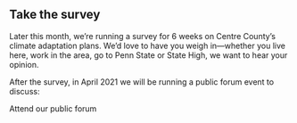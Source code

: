 
## Take the survey <ClipboardCheck />

Later this month, we’re running a survey for 6 weeks on Centre County’s climate adaptation plans.
We’d love to have you weigh in—whether you live here, work in the area, go to Penn&nbsp;State or State&nbsp;High, we want to hear your opinion.

<Signup />

After the survey, in April 2021 we will be running a public forum event to discuss:

<NavCard color="brown" to="/forum" icon={CalendarEvent}>
  Attend our public forum
</NavCard>
